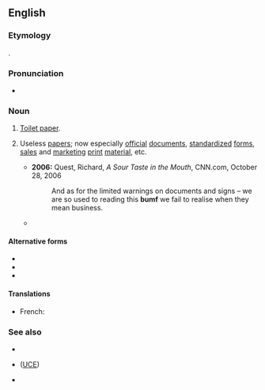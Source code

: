 ==English==

===Etymology===
{{clipping|en|bumfodder}}.

===Pronunciation===
* {{a|UK}} {{IPA|/bʌmf/|lang=en}}

===Noun===
{{en-noun|-}}

# {{lb|en|British|obsolete}} [[toilet paper|Toilet paper]].
# {{lb|en|pejorative}} Useless [[papers]]; now especially [[official]] [[document]]s, [[standardize]]d [[form]]s, [[sales]] and [[marketing]] [[print]] [[material]], etc.
#* '''2006:''' Quest, Richard, ''A Sour Taste in the Mouth'', CNN.com, October 28, 2006
#*: And as for the limited warnings on documents and signs – we are so used to reading this '''bumf''' we fail to realise when they mean business.
#* {{quote-journal|lang=en|title=No hiding place
|date=2013-05-25|volume=407|issue=8837|page=74|magazine={{w|The Economist}}
|url=http://www.economist.com/news/science-and-technology/21578357-plan-assess-peoples-personal-characteristics-their-twitter-streams-no
|passage=In America alone, people spent $170 billion on “direct marketing”—junk mail of both the physical and electronic varieties—last year. Yet of those who received unsolicited adverts through the post, only 3% bought anything as a result. If the '''bumf''' arrived electronically, the take-up rate was 0.1%. And for online adverts the “conversion” into sales was a minuscule 0.01%.}}

====Alternative forms====
* {{l|en|bumph}}
* {{l|en|bumpfh}}
* {{l|en|bumpf}}

====Translations====
{{trans-top|useless documents}}
* French: {{t+|fr|paperasse|f}}
{{trans-mid}}
{{trans-bottom}}

===See also===
* {{l|en|spam}}
* {{l|en|unsolicited}} {{l|en|commercial}} {{l|en|email}} ([[UCE]])
* {{l|en|junk mail}}
